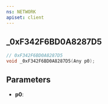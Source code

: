 ```yaml
---
ns: NETWORK
apiset: client
---
```

## _0xF342F6BD0A8287D5

```c
// 0xF342F6BD0A8287D5
void _0xF342F6BD0A8287D5(Any p0);
```


## Parameters
* **p0**: